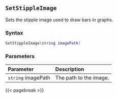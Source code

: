 ## `SetStippleImage`

Sets the stipple image used to draw bars in graphs.

### Syntax {-}

``` .lua
SetStippleImage(string imagePath)
```


### Parameters {-}

**Parameter** | **Description**
| :-- | :-- |
|`string` imagePath | The path to the image. |


{{< pagebreak >}}